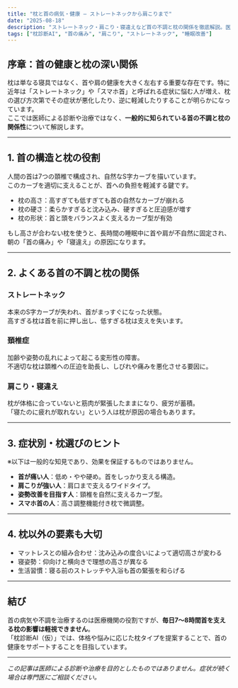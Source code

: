 ```yaml
---
title: "枕と首の病気・健康 – ストレートネックから肩こりまで"
date: "2025-08-18"
description: "ストレートネック・肩こり・寝違えなど首の不調と枕の関係を徹底解説。医療診断ではなく一般知見に基づき、快適な睡眠をサポートする枕選びのポイントを紹介します。"
tags: ["枕診断AI", "首の痛み", "肩こり", "ストレートネック", "睡眠改善"]
---
```


## 序章：首の健康と枕の深い関係
枕は単なる寝具ではなく、首や肩の健康を大きく左右する重要な存在です。特に近年は「ストレートネック」や「スマホ首」と呼ばれる症状に悩む人が増え、枕の選び方次第でその症状が悪化したり、逆に軽減したりすることが明らかになっています。  
ここでは医師による診断や治療ではなく、**一般的に知られている首の不調と枕の関係性**について解説します。

---

## 1. 首の構造と枕の役割
人間の首は7つの頚椎で構成され、自然なS字カーブを描いています。  
このカーブを適切に支えることが、首への負担を軽減する鍵です。  

- 枕の高さ：高すぎても低すぎても首の自然なカーブが崩れる  
- 枕の硬さ：柔らかすぎると沈み込み、硬すぎると圧迫感が増す  
- 枕の形状：首と頭をバランスよく支えるカーブ型が有効  

もし高さが合わない枕を使うと、長時間の睡眠中に首や肩が不自然に固定され、朝の「首の痛み」や「寝違え」の原因になります。

---

## 2. よくある首の不調と枕の関係
### ストレートネック
本来のS字カーブが失われ、首がまっすぐになった状態。  
高すぎる枕は首を前に押し出し、低すぎる枕は支えを失います。  

### 頚椎症
加齢や姿勢の乱れによって起こる変形性の障害。  
不適切な枕は頚椎への圧迫を助長し、しびれや痛みを悪化させる要因に。  

### 肩こり・寝違え
枕が体格に合っていないと筋肉が緊張したままになり、疲労が蓄積。  
「寝たのに疲れが取れない」という人は枕が原因の場合もあります。  

---

## 3. 症状別・枕選びのヒント
※以下は一般的な知見であり、効果を保証するものではありません。  

- **首が痛い人**：低め・やや硬め。首をしっかり支える構造。  
- **肩こりが強い人**：肩口まで支えるワイドタイプ。  
- **姿勢改善を目指す人**：頸椎を自然に支えるカーブ型。  
- **スマホ首の人**：高さ調整機能付き枕で微調整。  

---

## 4. 枕以外の要素も大切
- マットレスとの組み合わせ：沈み込みの度合いによって適切高さが変わる  
- 寝姿勢：仰向けと横向きで理想の高さが異なる  
- 生活習慣：寝る前のストレッチや入浴も首の緊張を和らげる  

---

## 結び
首の病気や不調を治療するのは医療機関の役割ですが、**毎日7〜8時間首を支える枕の影響は軽視できません**。  
「枕診断AI（仮）」では、体格や悩みに応じた枕タイプを提案することで、首の健康をサポートすることを目指しています。  

---
*この記事は医師による診断や治療を目的としたものではありません。症状が続く場合は専門医にご相談ください。*
